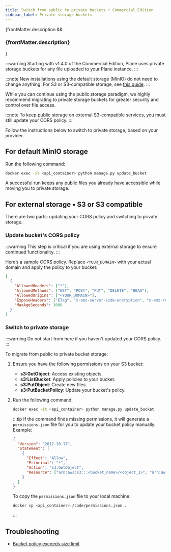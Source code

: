 ```yaml
---
title: Switch from public to private buckets • Commercial Edition
sidebar_label: Private storage buckets
---
```


{frontMatter.description && <h3 className="description">{frontMatter.description}</h3>}

:::warning
Starting with v1.4.0 of the Commercial Edition, Plane uses private storage
buckets for any file uploaded to your Plane instance.
:::

:::note
New installations using the default storage (MinIO) do not need to change
anything. For S3 or S3-compatible storage, see [this
guide](https://developers.plane.so/self-hosting/govern/database-and-storage).
:::

While you can continue using the public storage paradigm, we highly recommend
migrating to private storage buckets for greater security and control over file
access.

:::note
To keep public storage on external S3-compatible services, you must still update
your CORS policy.
:::

Follow the instructions below to switch to private storage, based on your
provider.

## For default MinIO storage

Run the following command:

```bash
docker exec -it <api_container> python manage.py update_bucket
```

A successful run keeps any public files you already have accessible while moving
you to private storage.

## For external storage • S3 or S3 compatible

There are two parts: updating your CORS policy and switching to private storage.

### Update bucket's CORS policy

:::warning
This step is critical if you are using external storage to ensure continued
functionality.
:::

Here’s a sample CORS policy. Replace `<YOUR_DOMAIN>` with your actual domain and
apply the policy to your bucket:

```json
[
  {
    "AllowedHeaders": ["*"],
    "AllowedMethods": ["GET", "POST", "PUT", "DELETE", "HEAD"],
    "AllowedOrigins": ["<YOUR_DOMAIN>"],
    "ExposeHeaders": ["ETag", "x-amz-server-side-encryption", "x-amz-request-id", "x-amz-id-2"],
    "MaxAgeSeconds": 3000
  }
]
```

### Switch to private storage

:::warning
Do not start from here if you haven't updated your CORS policy.
:::

To migrate from public to private bucket storage:

1. Ensure you have the following permissions on your S3 bucket:
   - **s3:GetObject**: Access existing objects.
   - **s3:ListBucket**: Apply policies to your bucket.
   - **s3:PutObject**: Create new files.
   - **s3:PutBucketPolicy**: Update your bucket's policy.

2. Run the following command:

   ```bash
   docker exec -it <api_container> python manage.py update_bucket
   ```

   :::tip
   If the command finds missing permissions, it will generate a
   `permissions.json` file for you to update your bucket policy manually.
   Example:

   ```json
   {
     "Version": "2012-10-17",
     "Statement": [
       {
         "Effect": "Allow",
         "Principal": "*",
         "Action": "s3:GetObject",
         "Resource": ["arn:aws:s3:::<bucket_name>/<object_1>", "arn:aws:s3:::<bucket_name>/<object_2>"]
       }
     ]
   }
   ```

   To copy the `permissions.json` file to your local machine:

   ```bash
   docker cp <api_container>:/code/permissions.json .
   ```

   :::

## Troubleshooting

- [Bucket policy exceeds size limit](/self-hosting/troubleshoot/storage-errors#bucket-policy-exceeds-size-limit)
